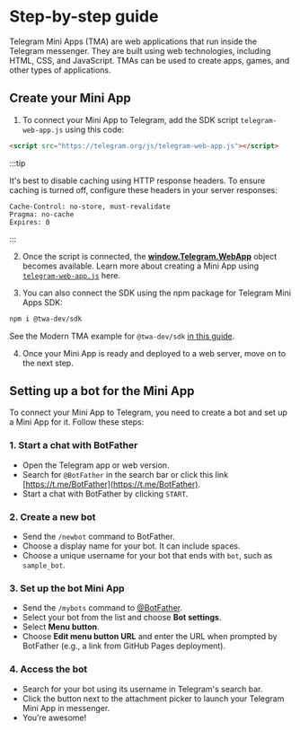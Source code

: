 
# Step-by-step guide

Telegram Mini Apps (TMA) are web applications that run inside the Telegram messenger. They are built using web technologies, including HTML, CSS, and JavaScript. TMAs can be used to create apps, games, and other types of applications.

## Create your Mini App

1. To connect your Mini App to Telegram, add the SDK script `telegram-web-app.js` using this code:

```html
<script src="https://telegram.org/js/telegram-web-app.js"></script>
```
:::tip

It's best to disable caching using HTTP response headers. To ensure caching is turned off, configure these headers in your server responses:

```text
Cache-Control: no-store, must-revalidate
Pragma: no-cache
Expires: 0
```

:::

2. Once the script is connected, the **[window.Telegram.WebApp](https://core.telegram.org/bots/webapps#initializing-web-apps)** object becomes available. Learn more about creating a Mini App using [`telegram-web-app.js`](/v3/guidelines/dapps/tma/tutorials/app-examples#basic-tma-example) here.

3. You can also connect the SDK using the npm package for Telegram Mini Apps SDK:

```bash npm2yarn
npm i @twa-dev/sdk
```

See the Modern TMA example for `@twa-dev/sdk` [in this guide](/v3/guidelines/dapps/tma/tutorials/app-examples#modern-tma-example).

4. Once your Mini App is ready and deployed to a web server, move on to the next step.

## Setting up a bot for the Mini App

To connect your Mini App to Telegram, you need to create a bot and set up a Mini App for it. Follow these steps:

### 1. Start a chat with BotFather

- Open the Telegram app or web version.
- Search for `@BotFather` in the search bar or click this link [https://t.me/BotFather](https://t.me/BotFather).
- Start a chat with BotFather by clicking `START`.

### 2. Create a new bot

- Send the `/newbot` command to BotFather.
- Choose a display name for your bot. It can include spaces.
- Choose a unique username for your bot that ends with `bot`, such as `sample_bot`.

### 3. Set up the bot Mini App

- Send the `/mybots` command to [@BotFather](https://t.me/BotFather).
- Select your bot from the list and choose **Bot settings**.
- Select **Menu button**.
- Choose **Edit menu button URL** and enter the URL when prompted by BotFather (e.g., a link from GitHub Pages deployment).

### 4. Access the bot

- Search for your bot using its username in Telegram's search bar.
- Click the button next to the attachment picker to launch your Telegram Mini App in messenger.
- You’re awesome!

<Feedback />
